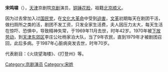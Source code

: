 {{orphan|time=2018-06-11T07:14:38+00:00}}
{{unreferenced|time=2018-06-11T07:14:38+00:00}}
'''宋鸣啸'''（{{bd|1918年||1987年||catIdx=S宋}}），[[天津|天津]]京剧院[[京剧|京剧]]演员，[[铜锤花脸|铜锤花脸]]，祖籍[[北京|北京]][[顺义|顺义]]。

因为过去曾加入过[[国民党|国民党]]，在[[文化大革命|文化大革命]]中受到[[迫害|迫害]]，[[文化大革命|文革]]初期每天在剧团干活，做扫厕所之类的活，剧团不发工资，只发全家生活费，夫人因压力太大，每天生活在惊吓、恐惧中，导致精神失常，于1969年11月去世，时年42岁。1970年被[[下放|下放劳动]]，到[[天津市|天津]][[东郊区|东郊区]]李庄公社杨家泊大队，当了9年农民，直到1979年才被剧团召回，此后多病。于1987年心脏病突发去世，时年70岁。

代表剧目：《火烧望海楼》、《打登州》等。

[[Category:京剧演员|Category:京剧演员]]
[[Category:宋姓|Category:宋姓]]